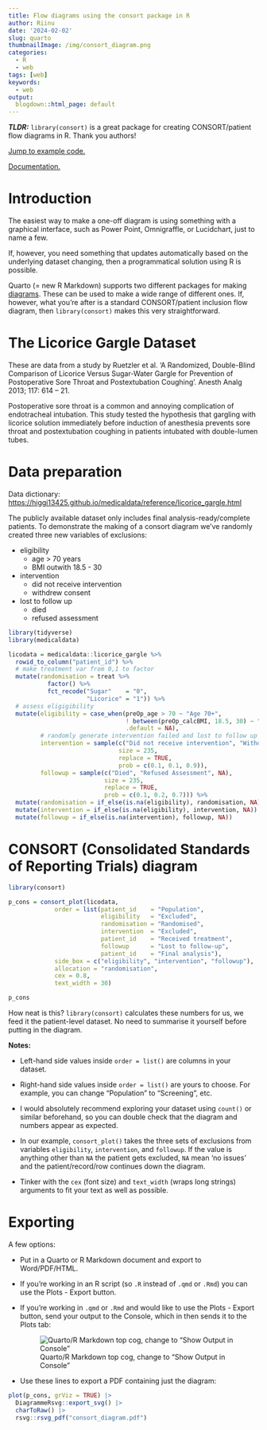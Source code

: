 ```yaml
---
title: Flow diagrams using the consort package in R
author: Riinu
date: '2024-02-02'
slug: quarto
thumbnailImage: /img/consort_diagram.png
categories: 
  - R
  - web
tags: [web]
keywords:
  - web
output:
  blogdown::html_page: default
---
```


***TLDR:*** `library(consort)` is a great package for creating CONSORT/patient flow diagrams in R. Thank you authors!

[Jump to example code.](#diagram)

[Documentation.](https://github.com/adayim/consort/){target="_blank"}

# Introduction

The easiest way to make a one-off diagram is using something with a graphical interface, such as Power Point, Omnigraffle, or Lucidchart, just to name a few.

If, however, you need something that updates automatically based on the underlying dataset changing, then a programmatical solution using R is possible.

Quarto (= new R Markdown) supports two different packages for making [diagrams](https://quarto.org/docs/authoring/diagrams.html). These can be used to make a wide range of different ones. If, however, what you're after is a standard CONSORT/patient inclusion flow diagram, then `library(consort)` makes this very straightforward.

# The Licorice Gargle Dataset

These are data from a study by Ruetzler et al. ‘A Randomized, Double-Blind Comparison of Licorice Versus Sugar-Water Gargle for Prevention of Postoperative Sore Throat and Postextubation Coughing’. Anesth Analg 2013; 117: 614 – 21.

Postoperative sore throat is a common and annoying complication of endotracheal intubation. This study tested the hypothesis that gargling with licorice solution immediately before induction of anesthesia prevents sore throat and postextubation coughing in patients intubated with double-lumen tubes.

# Data preparation

Data dictionary: <https://higgi13425.github.io/medicaldata/reference/licorice_gargle.html>

The publicly available dataset only includes final analysis-ready/complete patients. To demonstrate the making of a consort diagram we’ve randomly created three new variables of exclusions:

-   eligibility
    -   age \> 70 years
    -   BMI outwith 18.5 - 30
-   intervention
    -   did not receive intervention
    -   withdrew consent
-   lost to follow up
    -   died
    -   refused assessment

```r
library(tidyverse)
library(medicaldata)

licodata = medicaldata::licorice_gargle %>% 
  rowid_to_column("patient_id") %>% 
  # make treatment var from 0,1 to factor
  mutate(randomisation = treat %>% 
           factor() %>% 
           fct_recode("Sugar"    = "0",
                      "Licorice" = "1")) %>% 
  # assess eligigibility
  mutate(eligibility = case_when(preOp_age > 70 ~ "Age 70+",
                                 ! between(preOp_calcBMI, 18.5, 30) ~ "BMI not 18.5 - 30",
                                 .default = NA),
         # randomly generate intervention failed and lost to follow up variables
         intervention = sample(c("Did not receive intervention", "Withdrew consent",NA),
                               size = 235,
                               replace = TRUE,
                               prob = c(0.1, 0.1, 0.9)),
         followup = sample(c("Died", "Refused Assessment", NA),
                           size = 235,
                           replace = TRUE,
                           prob = c(0.1, 0.2, 0.7))) %>% 
  mutate(randomisation = if_else(is.na(eligibility), randomisation, NA)) %>% 
  mutate(intervention = if_else(is.na(eligibility), intervention, NA)) %>% 
  mutate(followup = if_else(is.na(intervention), followup, NA))
```

# CONSORT (Consolidated Standards of Reporting Trials) diagram {#diagram}

```r
library(consort)

p_cons = consort_plot(licodata,
             order = list(patient_id    = "Population",
                          eligibility   = "Excluded",
                          randomisation = "Randomised",
                          intervention  = "Excluded",
                          patient_id    = "Received treatment",
                          followup      = "Lost to follow-up",
                          patient_id    = "Final analysis"),
             side_box = c("eligibility", "intervention", "followup"),
             allocation = "randomisation",
             cex = 0.8,
             text_width = 30)

p_cons
```

How neat is this? `library(consort)` calculates these numbers for us, we feed it the patient-level dataset. No need to summarise it yourself before putting in the diagram.

**Notes:**

-   Left-hand side values inside `order = list()` are columns in your dataset.

-   Right-hand side values inside `order = list()` are yours to choose. For example, you can change "Population" to "Screening", etc.

-   I would absolutely recommend exploring your dataset using `count()` or similar beforehand, so you can double check that the diagram and numbers appear as expected.

-   In our example, `consort_plot()` takes the three sets of exclusions from variables `eligibility`, `intervention`, and `followup`. If the value is anything other than `NA` the patient gets excluded, `NA` mean 'no issues' and the patient/record/row continues down the diagram.

-   Tinker with the `cex` (font size) and `text_width` (wraps long strings) arguments to fit your text as well as possible.

# Exporting

A few options:

-   Put in a Quarto or R Markdown document and export to Word/PDF/HTML.

-   If you're working in an R script (so `.R` instead of `.qmd` or `.Rmd`) you can use the Plots - Export button.

-   If you're working in `.qmd` or `.Rmd` and would like to use the Plots - Export button, send your output to the Console, which in then sends it to the Plots tab:

    ![Quarto/R Markdown top cog, change to "Show Output in Console"](/img/quarto_cog.png)

-   Use these lines to export a PDF containing just the diagram:

```r
plot(p_cons, grViz = TRUE) |> 
  DiagrammeRsvg::export_svg() |> 
  charToRaw() |> 
  rsvg::rsvg_pdf("consort_diagram.pdf")
```

